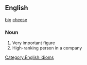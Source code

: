 ==English==
[[big]] [[cheese]]
===Noun===
# Very important figure
# High-ranking person in a company
[[Category:English idioms]]